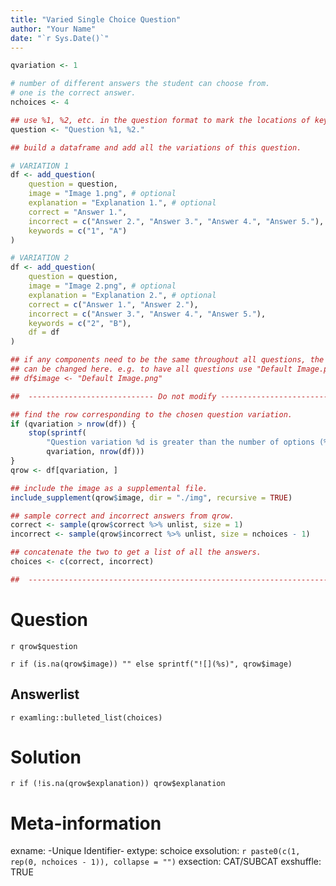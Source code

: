 ```yaml
---
title: "Varied Single Choice Question"
author: "Your Name"
date: "`r Sys.Date()`"
---
```



```r
qvariation <- 1
```

```r
# number of different answers the student can choose from.
# one is the correct answer.
nchoices <- 4

## use %1, %2, etc. in the question format to mark the locations of keywords
question <- "Question %1, %2."

## build a dataframe and add all the variations of this question.

# VARIATION 1
df <- add_question(
    question = question,
    image = "Image 1.png", # optional
    explanation = "Explanation 1.", # optional
    correct = "Answer 1.",
    incorrect = c("Answer 2.", "Answer 3.", "Answer 4.", "Answer 5."),
    keywords = c("1", "A")
)

# VARIATION 2
df <- add_question(
    question = question,
    image = "Image 2.png", # optional
    explanation = "Explanation 2.", # optional
    correct = c("Answer 1.", "Answer 2."),
    incorrect = c("Answer 3.", "Answer 4.", "Answer 5."),
    keywords = c("2", "B"),
    df = df
)

## if any components need to be the same throughout all questions, the column
## can be changed here. e.g. to have all questions use "Default Image.png":
## df$image <- "Default Image.png"

##  ---------------------------- Do not modify ----------------------------

## find the row corresponding to the chosen question variation.
if (qvariation > nrow(df)) {
    stop(sprintf(
        "Question variation %d is greater than the number of options (%d).",
        qvariation, nrow(df)))
}
qrow <- df[qvariation, ]

## include the image as a supplemental file.
include_supplement(qrow$image, dir = "./img", recursive = TRUE)

## sample correct and incorrect answers from qrow.
correct <- sample(qrow$correct %>% unlist, size = 1)
incorrect <- sample(qrow$incorrect %>% unlist, size = nchoices - 1)

## concatenate the two to get a list of all the answers.
choices <- c(correct, incorrect)

##  -----------------------------------------------------------------------
```


Question
========

`r qrow$question`

`r if (is.na(qrow$image)) "" else sprintf("![](%s)", qrow$image)`

Answerlist
----------

`r examling::bulleted_list(choices)`


Solution
========

`r if (!is.na(qrow$explanation)) qrow$explanation`


Meta-information
================
exname: -Unique Identifier-
extype: schoice
exsolution: `r paste0(c(1, rep(0, nchoices - 1)), collapse = "")`
exsection: CAT/SUBCAT
exshuffle: TRUE
